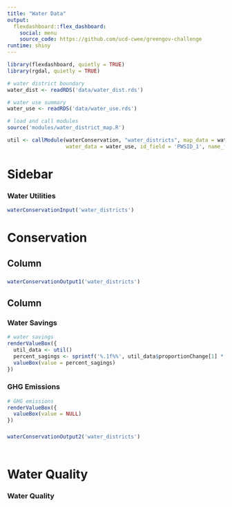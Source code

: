 ```yaml
---
title: "Water Data"
output:
  flexdashboard::flex_dashboard:
    social: menu
    source_code: https://github.com/ucd-cwee/greengov-challenge
runtime: shiny
---
```


```r
library(flexdashboard, quietly = TRUE)
library(rgdal, quietly = TRUE)

# water district boundary
water_dist <- readRDS('data/water_dist.rds')

# water use summary
water_use <- readRDS('data/water_use.rds')

# load and call modules
source('modules/water_district_map.R')

util <- callModule(waterConservation, "water_districts", map_data = water_dist,
                   water_data = water_use, id_field = 'PWSID_1', name_field = 'Supplier_Name')
```

Sidebar {.sidebar}
=======================================================================

### Water Utilities

```r
waterConservationInput('water_districts')
```


Conservation
=======================================================================

Column {data-width=650}
-----------------------------------------------------------------------

### {.nopadding}

```r
waterConservationOutput1('water_districts')
```

Column {data-width=350}
-----------------------------------------------------------------------

### Water Savings {.value-box}

```r
# water savings
renderValueBox({
  util_data <- util()
  percent_sagings <- sprintf('%.1f%%', util_data$proportionChange[1] * 100)
  valueBox(value = percent_sagings)
})
```

### GHG Emissions {.value-box}

```r
# GHG emissions
renderValueBox({
  valueBox(value = NULL)
})
```


### {.nopadding}

```r
waterConservationOutput2('water_districts')
```

### {.nopadding}

```r

```


Water Quality
=======================================================================

### Water Quality

